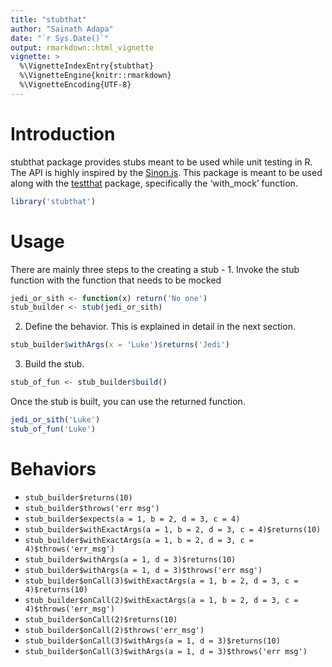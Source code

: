 ```yaml
---
title: "stubthat"
author: "Sainath Adapa"
date: "`r Sys.Date()`"
output: rmarkdown::html_vignette
vignette: >
  %\VignetteIndexEntry{stubthat}
  %\VignetteEngine{knitr::rmarkdown}
  %\VignetteEncoding{UTF-8}
---
```

# Introduction
stubthat package provides stubs meant to be used while unit testing in R. The API is highly inspired by the [Sinon.js](http://sinonjs.org/). This package is meant to be used along with the [testthat](https://cran.r-project.org/web/packages/testthat/index.html) package, specifically the 'with_mock' function.

```r
library('stubthat')
```

# Usage
There are mainly three steps to the creating a stub - 
1. Invoke the stub function with the function that needs to be mocked
```r
jedi_or_sith <- function(x) return('No one')
stub_builder <- stub(jedi_or_sith)
```
2. Define the behavior. This is explained in detail in the next section.
```r
stub_builder$withArgs(x = 'Luke')$returns('Jedi')
```
3. Build the stub.
```r
stub_of_fun <- stub_builder$build()
```
Once the stub is built, you can use the returned function.
```r
jedi_or_sith('Luke')
stub_of_fun('Luke')
```

# Behaviors
- ````stub_builder$returns(10)````
- ````stub_builder$throws('err msg')````
- ````stub_builder$expects(a = 1, b = 2, d = 3, c = 4)````
- ````stub_builder$withExactArgs(a = 1, b = 2, d = 3, c = 4)$returns(10)````
- ````stub_builder$withExactArgs(a = 1, b = 2, d = 3, c = 4)$throws('err_msg')````
- ````stub_builder$withArgs(a = 1, d = 3)$returns(10)````
- ````stub_builder$withArgs(a = 1, d = 3)$throws('err msg')````
- ````stub_builder$onCall(3)$withExactArgs(a = 1, b = 2, d = 3, c = 4)$returns(10)````
- ````stub_builder$onCall(2)$withExactArgs(a = 1, b = 2, d = 3, c = 4)$throws('err_msg')````
- ````stub_builder$onCall(2)$returns(10)````
- ````stub_builder$onCall(2)$throws('err_msg')````
- ````stub_builder$onCall(3)$withArgs(a = 1, d = 3)$returns(10)````
- ````stub_builder$onCall(3)$withArgs(a = 1, d = 3)$throws('err msg')````
